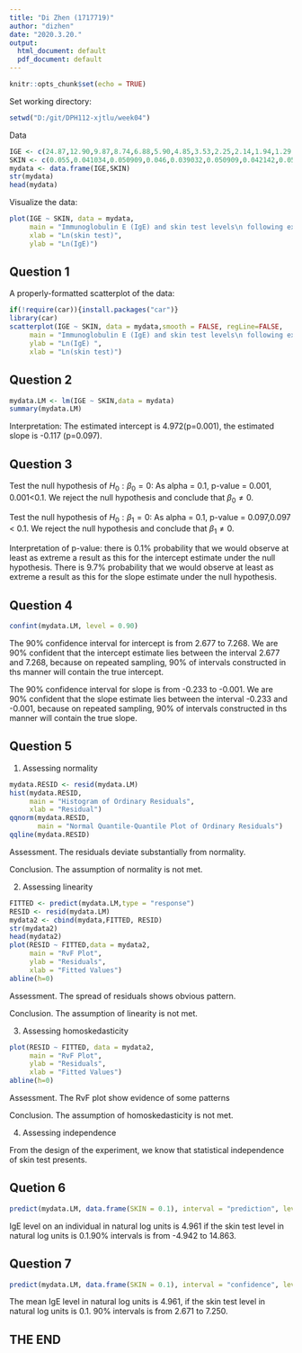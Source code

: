 ```yaml
---
title: "Di Zhen (1717719)"
author: "dizhen"
date: "2020.3.20."
output:
  html_document: default
  pdf_document: default
---
```


```r
knitr::opts_chunk$set(echo = TRUE)
```

Set working directory:

```r
setwd("D:/git/DPH112-xjtlu/week04")
```
Data

```r
IGE <- c(24.87,12.90,9.87,8.74,6.88,5.90,4.85,3.53,2.25,2.14,1.94,1.29,0.94,0.91,0.55,0.30,0.14,0.11,0.10,0.10,0.10,0.10,0.10)
SKIN <- c(0.055,0.041034,0.050909,0.046,0.039032,0.050909,0.042142,0.055,4.333333,0.55,0.050909,0.446153,0.4,0.475,4.461538,4.103448,7.428571,4.461538,6.625,49.13043,36.47058,52.85714,47.5)
mydata <- data.frame(IGE,SKIN)
str(mydata)
head(mydata)
```

Visualize the data:

```r
plot(IGE ~ SKIN, data = mydata,
     main = "Immunoglobulin E (IgE) and skin test levels\n following exposure to Lol p 5.in natural log units",
     xlab = "Ln(skin test)",
     ylab = "Ln(IgE)")
```

## Question 1
A properly-formatted scatterplot of the data:

```r
if(!require(car)){install.packages("car")}
library(car)
scatterplot(IGE ~ SKIN, data = mydata,smooth = FALSE, regLine=FALSE,
     main = "Immunoglobulin E (IgE) and skin test levels\n following exposure to Lol p 5.in natural log units",
     ylab = "Ln(IgE) ",
     xlab = "Ln(skin test)")
```

## Question 2

```r
mydata.LM <- lm(IGE ~ SKIN,data = mydata)
summary(mydata.LM)
```
Interpretation: The estimated intercept is 4.972(p=0.001), the estimated slope is -0.117 (p=0.097).

## Question 3

Test the null hypothesis of $H_0: \beta_0 = 0$: As alpha = 0.1, p-value = 0.001, 0.001<0.1. We reject the null hypothesis and conclude that $\beta_0 \neq 0$.

Test the null hypothesis of $H_0: \beta_1 = 0$: As alpha = 0.1, p-value = 0.097,0.097 < 0.1. We reject the null hypothesis and conclude that $\beta_1 \neq 0$.

Interpretation of p-value: there is 0.1% probability that we would observe at least as extreme a result as this for the intercept estimate under the null hypothesis.  There is 9.7% probability that we would observe at least as extreme a result as this for the slope estimate under the null hypothesis.

## Question 4

```r
confint(mydata.LM, level = 0.90)
```


The 90% confidence interval for intercept is from 2.677 to 7.268. We are 90% confident that the intercept estimate lies between the interval 2.677 and 7.268, because on repeated sampling, 90% of intervals constructed in ths manner will contain the true intercept.

The 90% confidence interval for slope is from -0.233 to -0.001. We are 90% confident that the slope estimate lies between the interval -0.233 and -0.001, because on repeated sampling, 90% of intervals constructed in ths manner will contain the true slope.

## Question 5

1. Assessing normality

```r
mydata.RESID <- resid(mydata.LM)
hist(mydata.RESID, 
     main = "Histogram of Ordinary Residuals",
     xlab = "Residual")
qqnorm(mydata.RESID,
       main = "Normal Quantile-Quantile Plot of Ordinary Residuals")
qqline(mydata.RESID)
```
Assessment. The residuals deviate substantially from normality.

Conclusion. The assumption of normality is not met.

2. Assessing linearity

```r
FITTED <- predict(mydata.LM,type = "response")
RESID <- resid(mydata.LM)
mydata2 <- cbind(mydata,FITTED, RESID)
str(mydata2)
head(mydata2)
plot(RESID ~ FITTED,data = mydata2,
     main = "RvF Plot",
     ylab = "Residuals",
     xlab = "Fitted Values")
abline(h=0)
```
Assessment. The spread of residuals shows obvious pattern.

Conclusion. The assumption of linearity is not met.

3. Assessing homoskedasticity

```r
plot(RESID ~ FITTED, data = mydata2,
     main = "RvF Plot",
     ylab = "Residuals",
     xlab = "Fitted Values")
abline(h=0)
```

Assessment. The RvF plot show evidence of some patterns

Conclusion. The assumption of homoskedasticity is not met.

4. Assessing independence

From the design of the experiment, we know that statistical independence of skin test presents.

## Quetion 6

```r
predict(mydata.LM, data.frame(SKIN = 0.1), interval = "prediction", level = 0.90)
```

IgE level on an individual in natural log units is 4.961 if the skin test level in natural log units is 0.1.90% intervals is from -4.942 to 14.863.

## Question 7
```r
predict(mydata.LM, data.frame(SKIN = 0.1), interval = "confidence", level = 0.90)
```


The mean IgE level in natural log units is 4.961, if the skin test level in natural log units is 0.1. 90% intervals is from 2.671 to 7.250.


## THE END

